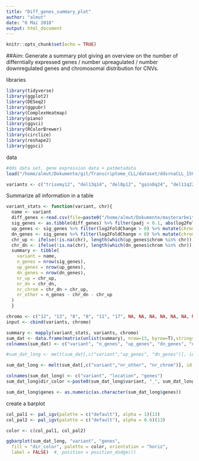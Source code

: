 ```yaml
---
title: "Diff_genes_summary_plot"
author: "almut"
date: "6 Mai 2018"
output: html_document
---
```


```r
knitr::opts_chunk$set(echo = TRUE)
```

##Aim: Generate a summary plot giving an overview on the number of differntially expressed genes / number upreagulated / number downregulated genes and chromosomal distribution for CNVs.


libraries
```r
library(tidyverse)
library(ggplot2)
library(DESeq2)
library(ggpubr)
library(ComplexHeatmap)
library(piano)
library(ggsci)
library(RColorBrewer)
library(circlize)
library(reshape2)
library(ggsci)
```

data
```r
#dds data set. gene expression data + patmetadata
load("/home/almut/Dokumente/git/Transcriptome_CLL/dataset/ddsrnaCLL_150218.RData")

variants <- c("trisomy12", "del13q14", "del8p12", "gain8q24", "del11q22.3", "del17p13", "BRAF", "NOTCH1", "SF3B1","TP53", "ATM", "MED12","IGHV")

```

Summarize all information in a table
```r
variant_stats <- function(variant, chr){
  name <- variant
  diff_genes <-read.csv(file=paste0("/home/almut/Dokumente/masterarbeit/results/noTsig/", variant, "_diffGenes.csv"))
  sig_genes <- as.tibble(diff_genes) %>% filter(padj < 0.1, abs(log2FoldChange) >= 2)
  up_genes <- sig_genes %>% filter(log2FoldChange > 0) %>% mutate(chrom = rowData(ddsCLL)$chromosome[which(rownames(ddsCLL) %in% X)])
  dn_genes <- sig_genes %>% filter(log2FoldChange < 0) %>% mutate(chrom = rowData(ddsCLL)$chromosome[which(rownames(ddsCLL) %in% X)])
  chr_up <- ifelse(!is.na(chr), length(which(up_genes$chrom %in% chr)), 0)
  chr_dn <- ifelse(!is.na(chr), length(which(dn_genes$chrom %in% chr)), 0)
  summary <- tibble(
    variant = name,
    n_genes = nrow(sig_genes),
    up_genes = nrow(up_genes),
    dn_genes = nrow(dn_genes),
    nr_up = chr_up,
    nr_dn = chr_dn,
    nr_chrom = chr_dn + chr_up,
    nr_other = n_genes - chr_dn - chr_up
  )
  }

chromo <- c("12", "13", "8", "8", "11", "17", NA, NA, NA, NA, NA, NA, NA)
input <- cbind(variants, chromo)

summary <- mapply(variant_stats, variants, chromo)
sum_dat <- data.frame(matrix(unlist(summary), nrow=13, byrow=T),stringsAsFactors=FALSE)
colnames(sum_dat) <- c("variant", "n_genes", "up_genes", "dn_genes", "nr_up", "nr_dn", "nr_chrom", "nr_other")

#sum_dat_long <- melt(sum_dat[,c("variant","up_genes", "dn_genes")], id.vars = c("variant")) #, variable_name = c("up_genes", "dn_genes"))

sum_dat_long <- melt(sum_dat[,c("variant","nr_other", "nr_chrom")], id.vars = c("variant")) #, variable_name = c("up_genes", "dn_genes"))

colnames(sum_dat_long) <- c("variant", "location", "genes")
sum_dat_long$dir_color <-paste0(sum_dat_long$variant, "_", sum_dat_long$location)

sum_dat_long$genes <- as.numeric(as.character(sum_dat_long$genes))

```


create a barplot
```r
col_pal1 <- pal_igv(palette = c("default"), alpha = 1)(13)
col_pal2 <- pal_igv(palette = c("default"), alpha = 0.6)(13)

color <- c(col_pal1, col_pal2)

ggbarplot(sum_dat_long, "variant", "genes",
  fill = "dir_color", palette = color, orientation = "horiz",
  label = FALSE)  #, position = position_dodge())


```

